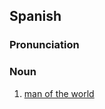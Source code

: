==Spanish==

===Pronunciation===
{{es-pr}}

===Noun===
{{es-noun|m|f=mujer del mundo}}

# [[man of the world]] {{gloss|worldly man}}

{{C|es|People}}